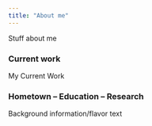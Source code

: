 ```yaml
---
title: "About me"
---
```

Stuff about me


### Current work

My Current Work


### Hometown -- Education -- Research

Background information/flavor text

